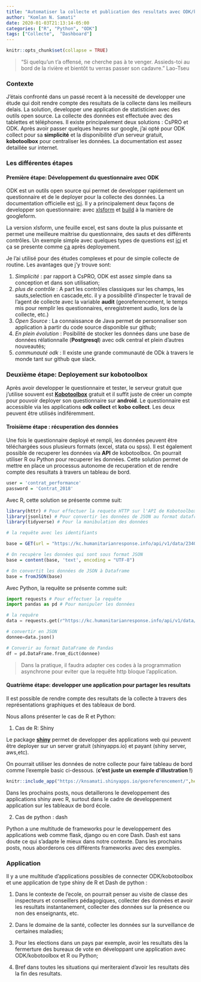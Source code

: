 ```yaml
---
title: "Automatiser la collecte et publication des resultats avec ODK/kobotoolbox et R/Python"
author: "Komlan N. Samati"
date: 2020-01-03T21:13:14-05:00
categories: ["R", "Python", "ODK"]
tags: ["Collecte",  "Dashboard"]
---
```


```r
knitr::opts_chunk$set(collapse = TRUE)
```


> "Si quelqu'un t'a offensé, ne cherche pas à te venger. Assieds-toi au bord de la rivière et bientôt tu verras passer son cadavre." Lao-Tseu

### Contexte

J'étais confronté dans un passé recent à la necessité de developper une étude qui doit rendre compte des resultats de la collecte dans les meilleurs delais.
La solution, developper une application de statisticien avec des outils open source. La collecte des données est effectuée  avec des tablettes et téléphones. Il existe principalement deux solutions :  CsPRO et ODK. Après avoir passer quelques heures sur google, j'ai opté pour ODK collect pour sa **simplicité** et la disponibilité d'un serveur gratuit, **kobotoolbox** pour centraliser les données. La documentation est assez detaillée sur internet. 

### Les différentes étapes

#### Première étape: Développement du questionnaire avec ODK

ODK est un outils open source qui permet de developper rapidement un questionnaire et de le deployer pour la collecte des données. La documentation officielle est [ici](https://docs.opendatakit.org/). Il y a principalement deux façons de developper son questionnaire: avec [xlsform](http://xlsform.org/en/) et [build](https://build.opendatakit.org/) à la manière de googleform.

La version xlsform, une feuille excel, est sans doute la plus puissante et permet une meilleure maitrise du questionnaire, des sauts et des différents contrôles.
Un exemple simple avec quelques types de questions est [ici](https://drive.google.com/file/d/1C046ig6YO01qo3mcvKphZ_HvNGj3vaRC/view?usp=sharing) et ça se presente comme [ça](https://odk.enke.to/preview?form=https://xlsform.opendatakit.org/downloads/8omdy0tv/exemple.xml) après deployement.

Je l'ai utilisé pour des études complexes et pour de simple collecte de routine. Les avantages que j'y trouve sont:

1. *Simplicité* : par rapport à CsPRO, ODK est assez simple dans sa conception et dans son utilisation;
2. *plus de contrôle* : A part les contrôles classiques sur les champs, les sauts,selection en cascade,etc. il y a possibilité d'inspecter le travail de l'agent de collecte avec la variable **audit** (georeferencement, le temps mis pour remplir les questionnaires, enregistrement audio, lors de la collecte, etc.)
3. *Open Source* : La connaissance de Java permet de personnaliser son application à partir du code source disponible sur github;
4. *En plein évolution* : Posibilité de stocker les données dans une base de données rélationnalle (**Postgresql**) avec odk central et plein d'autres nouveautés;
5. *communauté odk* : Il existe une grande communauté de ODk à travers le monde tant sur github que slack.

### Deuxième étape: Deployement sur kobotoolbox

Après avoir developper le questionnaire et tester, le serveur gratuit que j'utilise souvent est [**Kobotoolbox**](https://www.kobotoolbox.org/) gratuit et il suffit juste de créer un compte pour pouvoir deployer son questionnaire sur **android**. Le questionnaire est accessible via les applications **odk collect** et **kobo collect**. Les deux peuvent être utilisés indiféremment.

#### Troisième étape : récuperation des données 

Une fois le questionnaire deployé et rempli, les données peuvent être téléchargées sous plusieurs formats (excel, stata ou spss). 
Il est également possible de recuperer les données via **API** de kobotoolbox. On pourrait utiliser R ou Python pour recuperer les données. Cette solution permet de mettre en place un processus autonome de recuperation et de rendre compte des resultats à travers un tableau de bord.

```r
user = 'contrat_performance'
password = 'Contrat_2018'
```

Avec R, cette solution se présente comme suit:

```r
library(httr) # Pour effectuer la requete HTTP sur l'API de Kobotoolbox
library(jsonlite) # Pour convertir les données de JSON au format dataframe de R
library(tidyverse) # Pour la manibulation des données

# la requête avec les identifiants

base = GET(url = "https://kc.humanitarianresponse.info/api/v1/data/234083?format=json",authenticate(user,password),progress())

# On recupère les données qui sont sous format JSON
base = content(base, 'text', encoding = "UTF-8")

# On convertit les données de JSON à Dataframe
base = fromJSON(base)
```

Avec Python, la requête se présente comme suit:

```python
import requests # Pour effectuer la requête
import pandas as pd # Pour manipuler les données

# la requêre
data = requests.get(r"https://kc.humanitarianresponse.info/api/v1/data/234083?format=json",auth=('contrat_performance','Contrat_2018'))

# convertir en JSON
donnee=data.json()

# Converir au format DataFrame de Pandas
df = pd.DataFrame.from_dict(donnee)

```

> Dans la pratique, il faudra adapter ces codes à la programmation asynchrone pour eviter que la requête http bloque l'application.

#### Quatrième étape: developper une application pour partager les resultats

Il est possible de rendre compte des resultats de la collecte à travers des représentations graphiques et des tableaux de bord.

Nous allons présenter le cas de R et Python:

1. Cas de R: Shiny

Le package [**shiny**](https://shiny.rstudio.com/) permet de developper des applications web qui peuvent être deployer sur un server gratuit (shinyapps.io) et payant (shiny server, aws,etc). 

On pourrait utiliser les données de notre collecte pour faire tableau de bord comme l'exemple basic ci-dessous. (**c'est juste un exemple d'illustration !**)

```r
knitr::include_app("https://knsamati.shinyapps.io/georeferencement/",height="400px")
```

Dans les prochains posts, nous detaillerons le developpement des applications shiny avec R, surtout dans le  cadre de developpement application sur les tableaux de bord école.

2. Cas de python : dash

Python a une multitude de frameworks pour le developpement des applications web comme flask, django ou en core Dash. Dash est sans doute ce qui s'adapte le mieux dans notre contexte. Dans les prochains posts, nous aborderons ces différents frameworks avec des exemples.

### Application

 Il y a une multitude d'applications possibles de connecter ODK/kobotoolbox et une application de type shiny de R et Dash de python :
 
 1. Dans le contexte de l'ecole, on pourrait penser au visite de classe des inspecteurs et conseillers pédagogiques, collecter des données et avoir les resultats instantanement, collecter des données sur la présence ou non des enseignants, etc.
 
 2. Dans le domaine de la santé, collecter les données sur la surveillance de certaines maladies;
 
 3. Pour les elections dans un pays par exemple, avoir les resultats dès la fermerture des bureaux de vote en développant une application avec ODK/kobotoolbox et R ou Python;
 
 4. Bref dans toutes les situations qui meriteraient d'avoir les resultats dès la fin des resultats.













